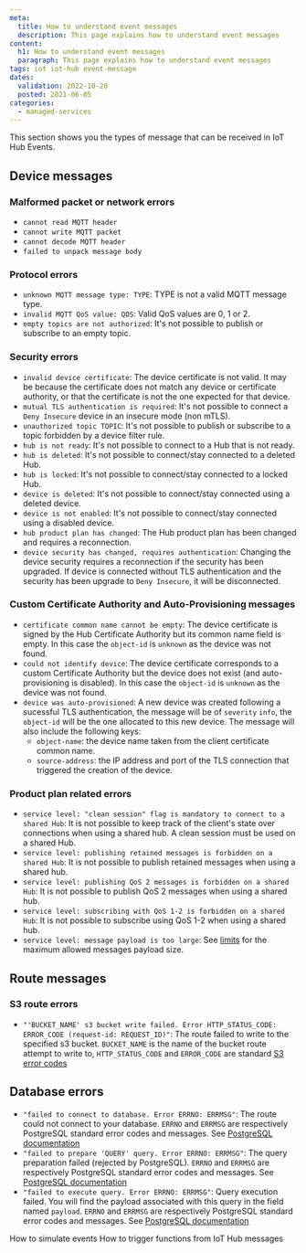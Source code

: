 ```yaml
---
meta:
  title: How to understand event messages
  description: This page explains how to understand event messages
content:
  h1: How to understand event messages
  paragraph: This page explains how to understand event messages
tags: iot iot-hub event-message 
dates:
  validation: 2022-10-20
  posted: 2021-06-05
categories:
  - managed-services
---
```


This section shows you the types of message that can be received in IoT Hub Events.

<Macro id="iam-requirements" />
 
## Device messages

### Malformed packet or network errors
- `cannot read MQTT header`
- `cannot write MQTT packet`
- `cannot decode MQTT header`
- `failed to unpack message body`

### Protocol errors
- `unknown MQTT message type: TYPE`: TYPE is not a valid MQTT message type.
- `invalid MQTT QoS value: QOS`: Valid QoS values are 0, 1 or 2.
- `empty topics are not authorized`: It's not possible to publish or subscribe to an empty topic.

### Security errors
- `invalid device certificate`: The device certificate is not valid. It may be because the certificate does not match any device or certificate authority, or that the certificate is not the one expected for that device.
- `mutual TLS authentication is required`: It's not possible to connect a `Deny Insecure` device in an insecure mode (non mTLS).
- `unauthorized topic TOPIC`: It's not possible to publish or subscribe to a topic forbidden by a device filter rule.
- `hub is not ready`: It's not possible to connect to a Hub that is not ready.
- `hub is deleted`: It's not possible to connect/stay connected to a deleted Hub.
- `hub is locked`: It's not possible to connect/stay connected to a locked Hub.
- `device is deleted`: It's not possible to connect/stay connected using a deleted device.
- `device is not enabled`: It's not possible to connect/stay connected using a disabled device.
- `hub product plan has changed`: The Hub product plan has been changed and requires a reconnection.
- `device security has changed, requires authentication`: Changing the device security requires a reconnection if the security has been upgraded. If device is connected without TLS authentication and the security has been upgrade to `Deny Insecure`, it will be disconnected.

### Custom Certificate Authority and Auto-Provisioning messages
- `certificate common name cannot be empty`: The device certificate is signed by the Hub Certificate Authority but its common name field is empty. In this case the `object-id` is `unknown` as the device was not found.
- `could not identify device`: The device certificate corresponds to a custom Certificate Authority but the device does not exist (and auto-provisioning is disabled). In this case the `object-id` is `unknown` as the device was not found.
- `device was auto-provisioned`: A new device was created following a sucessful TLS authentication, the message will be of `severity` `info`, the `object-id` will be the one allocated to this new device. The message will also include the following keys:
	- `object-name`: the device name taken from the client certificate common name.
	- `source-address`: the IP address and port of the TLS connection that triggered the creation of the device.

### Product plan related errors
- `service level: "clean session" flag is mandatory to connect to a shared Hub`: It is not possible to keep track of the client's state over connections when using a shared hub. A clean session must be used on a shared Hub.
- `service level: publishing retained messages is forbidden on a shared Hub`: It is not possible to publish retained messages when using a shared hub.
- `service level: publishing QoS 2 messages is forbidden on a shared Hub`: It is not possible to publish QoS 2 messages when using a shared hub.
- `service level: subscribing with QoS 1-2 is forbidden on a shared Hub`: It is not possible to subscribe using QoS 1-2 when using a shared hub.
- `service level: message payload is too large`: See [limits](/managed-services/iot-hub/reference-content/hubs/#limits-and-quotas) for the maximum allowed messages payload size.

## Route messages

### S3 route errors
- `"'BUCKET_NAME' s3 bucket write failed. Error HTTP_STATUS_CODE: ERROR_CODE (request-id: REQUEST_ID)"`:
    The route failed to write to the specified s3 bucket.
    `BUCKET_NAME` is the name of the bucket route attempt to write to, `HTTP_STATUS_CODE` and `ERROR_CODE` are standard [S3 error codes](https://docs.aws.amazon.com/AmazonS3/latest/API/ErrorResponses.html#ErrorCodeList)

## Database errors

- `"failed to connect to database. Error ERRNO: ERRMSG"`:
    The route could not connect to your database.
    `ERRNO` and `ERRMSG` are respectively PostgreSQL standard error codes and messages. See [PostgreSQL documentation](https://www.postgresql.org/docs/11/errcodes-appendix.html)
- `"failed to prepare 'QUERY' query. Error ERRNO: ERRMSG"`:
    The query preparation failed (rejected by PostgreSQL).
    `ERRNO` and `ERRMSG` are respectively PostgreSQL standard error codes and messages. See [PostgreSQL documentation](https://www.postgresql.org/docs/11/errcodes-appendix.html)
- `"failed to execute query. Error ERRNO: ERRMSG"`:
    Query execution failed. You will find the payload associated with this query in the field named `payload`.
    `ERRNO` and `ERRMSG` are respectively PostgreSQL standard error codes and messages. See [PostgreSQL documentation](https://www.postgresql.org/docs/11/errcodes-appendix.html)


<Navigation title="See Also">
  <PreviousButton to="/managed-services/iot-hub/how-to/simulate-event/">How to simulate events</PreviousButton>
  <NextButton to="/managed-services/iot-hub/how-to/trigger-functions-from-messages/">How to trigger functions from IoT Hub messages</NextButton>
</Navigation>
